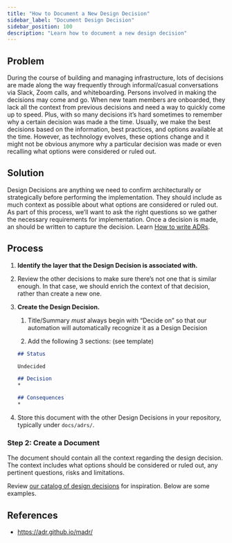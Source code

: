 ```yaml
---
title: "How to Document a New Design Decision"
sidebar_label: "Document Design Decision"
sidebar_position: 100
description: "Learn how to document a new design decision"
---
```


## Problem

During the course of building and managing infrastructure, lots of decisions are made along the way frequently through informal/casual conversations via Slack, Zoom calls, and whiteboarding. Persons involved in making the decisions may come and go. When new team members are onboarded, they lack all the context from previous decisions and need a way to quickly come up to speed. Plus, with so many decisions it’s hard sometimes to remember why a certain decision was made a the time. Usually, we make the best decisions based on the information, best practices, and options available at the time. However, as technology evolves, these options change and it might not be obvious anymore why a particular decision was made or even recalling what options were considered or ruled out.

## Solution

Design Decisions are anything we need to confirm architecturally or strategically before performing the implementation. They should include as much context as possible about what options are considered or ruled out. As part of this process, we’ll want to ask the right questions so we gather the necessary requirements for implementation. Once a decision is made, an should be written to capture the decision. Learn [How to write ADRs](/learn/maintenance/tutorials/how-to-write-adrs).

## Process

1. **Identify the layer that the Design Decision is associated with.**

1. Review the other decisions to make sure there’s not one that is similar enough. In that case, we should enrich the context of that decision, rather than create a new one.

1. **Create the Design Decision.**

    1. Title/Summary _must_ always begin with “Decide on” so that our automation will automatically recognize it as a Design Decision

    2. Add the following 3 sections: (see template)

      ```markdown
      ## Status

      Undecided

      ## Decision
      *

      ## Consequences
      *

      ```

1. Store this document with the other Design Decisions in your repository, typically under `docs/adrs/`.

### Step 2: Create a Document

The document should contain all the context regarding the design decision. The context includes what options should be considered or ruled out, any pertinent questions, risks and limitations.

Review [our catalog of design decisions](/tags/design-decision) for inspiration. Below are some examples.

## References

- https://adr.github.io/madr/


